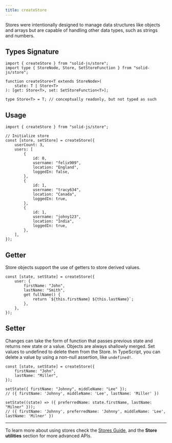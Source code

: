 ```yaml
---
title: createStore
---
```


Stores were intentionally designed to manage data structures like objects and arrays but are capable of handling other data types, such as strings and numbers.

## Types Signature

```tsx
import { createStore } from "solid-js/store";
import type { StoreNode, Store, SetStoreFunction } from "solid-js/store";

function createStore<T extends StoreNode>(
	state: T | Store<T>
): [get: Store<T>, set: SetStoreFunction<T>];

type Store<T> = T; // conceptually readonly, but not typed as such
```

## Usage

```tsx
import { createStore } from "solid-js/store";

// Initialize store
const [store, setStore] = createStore({
	userCount: 3,
	users: [
		{
			id: 0,
			username: "felix909",
			location: "England",
			loggedIn: false,
		},
		{
			id: 1,
			username: "tracy634",
			location: "Canada",
			loggedIn: true,
		},
		{
			id: 1,
			username: "johny123",
			location: "India",
			loggedIn: true,
		},
	],
});
```

## Getter

Store objects support the use of getters to store derived values.

```tsx
const [state, setState] = createStore({
	user: {
		firstName: "John",
		lastName: "Smith",
		get fullName() {
			return `${this.firstName} ${this.lastName}`;
		},
	},
});
```

## Setter

Changes can take the form of function that passes previous state and returns new state or a value. Objects are always shallowly merged. Set values to undefined to delete them from the Store. In TypeScript, you can delete a value by using a non-null assertion, like `undefined!`.

```tsx
const [state, setState] = createStore({
	firstName: "John",
	lastName: "Miller",
});

setState({ firstName: "Johnny", middleName: "Lee" });
// ({ firstName: 'Johnny', middleName: 'Lee', lastName: 'Miller' })

setState((state) => ({ preferredName: state.firstName, lastName: "Milner" }));
// ({ firstName: 'Johnny', preferredName: 'Johnny', middleName: 'Lee', lastName: 'Milner' })
```

---

To learn more about using stores check the [Stores Guide](/concepts/stores), and the **Store utilities** section for more advanced APIs.
